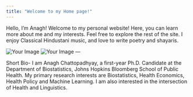 ---
title: "Welcome to my Home page!"
---

Hello, I'm Anagh! Welcome to my personal website! Here, you can learn more about me and my interests. Feel free to explore the rest of the site. I enjoy Classical Hindustani music, and love to write poetry and shayaris.

![Your Image](https://poets.org/sites/default/files/images/biographies/FaizFaiz_NewBioImage.jpg) ![Your Image](https://upload.wikimedia.org/wikipedia/commons/2/23/A_classical_Indian_music_performance.jpg) ---

Short Bio- I am Anagh Chattopadhyay, a first-year Ph.D. Candidate at the Department of Biostatistics, Johns Hopkins Bloomberg School of Public Health. My primary research interests are Biostatistics, Health Economics, Health Policy and Machine Learning. I am also interested in the intersection of Health and Linguistics.
